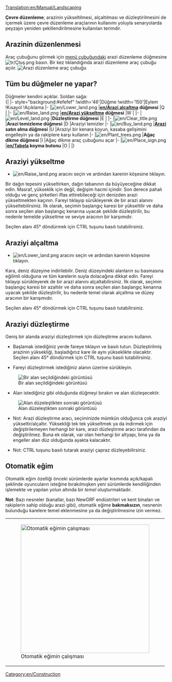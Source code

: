 [[Translation:en/Manual/Landscaping]]
{{en/Tutorial}}{{tr/İçindekiler}}

'''Çevre düzenleme'''; arazinin yükseltilmesi, alçaltılması ve düzleştirilmesini de içermek üzere çevre düzenleme araçlarının kullanımı yoluyla senaryolarda peyzajın yeniden şekillendirilmesine kullanılan terimdir.

==Arazinin düzenlenmesi==
Araç çubuğunu görmek için [[en/Manual/Game interface|menü çubuğundaki]] arazi düzenleme düğmesine [[File:tr/Çtuş.png]] basın. Bir kez tıklandığında arazi düzenleme araç çubuğu açılır.
[[File:tr/Çaraçç.png|none|frame|Arazi düzenleme araç çubuğu]]

==Tüm bu düğmeler ne yapar?==
Düğmeler kendini açıklar. Soldan sağa:<br>
{| {{en/Wikitable}}
|- style="background:#efefef"
!width='46'|Düğme
!width='150'|Eylem
!Kısayol
!Açıklama
|-
|[[File:en/Lower land.png]]
|'''[[en/Arazi alçaltma]] düğmesi'''
|Q
|
|-
|[[File:en/Raise land.png]]
|'''[[en/Arazi yükseltme]] düğmesi'''
|W
|
|-
|[[File:en/Level land.png]]
|'''Düzleştirme düğmesi'''
|E
|
|-
|[[File:en/Clear title.png]]
|'''Arazi temizleme düğmesi'''
|D
|Araziyi temizler
|-
|[[File:en/Buy land.png]]
|'''[[en/Manual/Land|Arazi]] satın alma düğmesi'''
|U
|Araziyi bir kenara koyun, kasaba gelişimini engelleyin ya da rakiplere karşı kullanın
|-
|[[File:en/Plant trees.png]]
|'''Ağaç dikme düğmesi'''
|I
|Ağaç dikme araç çubuğunu açar
|-
|[[File:en/Place sign.png]]
|'''[[en/Tabela]] koyma butonu'''
|O
|
|}

==Araziyi yükseltme==
* [[File:en/Raise land.png]] aracını seçin ve ardından karenin köşesine tıklayın.
Bir dağın tepesini yükseltirken, dağın tabanının da büyüyeceğine dikkat edin. Masraf, yükseklik için değil, değişim hacmi içindir. Son derece pahalı olduğu ve genç şirketleri iflas ettirebileceği için denizden arazi yükseltmekten kaçının. Fareyi tıklayıp sürükleyerek de bir arazi alanını yükseltebilirsiniz. İlk olarak, seçimin başlangıç karesi bir yükseltilir ve daha sonra seçilen alan başlangıç kenarına uyacak şekilde düzleştirilir, bu nedenle temelde yükseltme ve seviye aracının bir karşımıdır.

Seçilen alanı 45° döndürmek için CTRL tuşunu basılı tutabilirsiniz.

==Araziyi alçaltma==
* [[File:en/Lower land.png]] aracını seçin ve ardından karenin köşesine tıklayın.
Kara, deniz düzeyine indirilebilir. Deniz düzeyindeki alanların su basmasına eğilimli olduğuna ve tüm karelerin suyla dolacağına dikkat edin. Fareyi tıklayıp sürükleyerek de bir arazi alanını alçaltabilirsiniz. İlk olarak, seçimin başlangıç karesi bir azaltılır ve daha sonra seçilen alan başlangıç kenarına uyacak şekilde düzleştirilir, bu nedenle temel olarak alçaltma ve düzey aracının bir karışımıdır.

Seçilen alanı 45° döndürmek için CTRL tuşunu basılı tutabilirsiniz.

==Araziyi düzleştirme==
Geniş bir alanda araziyi düzleştirmek için düzleştirme aracını kullanın.

*Başlamak istediğiniz yerde fareye tıklayın ve basılı tutun. Düzleştirilmiş arazinin yüksekliği, başladığınız kare ile aynı yükseklikte olacaktır. Seçilen alanı 45° döndürmek için CTRL tuşunu basılı tutabilirsiniz.

*Fareyi düzleştirmek istediğiniz alanın üzerine sürükleyin.
[[File:en/Level land before.png|center|frame|Bir alan seçildiğindeki görüntüsü]]

*Alan istediğiniz gibi olduğunda düğmeyi bırakın ve alan düzleşecektir.
[[File:en/Level land after.png|center|frame|Alan düzeleştikten sonraki görüntüsü]]

*Not: Arazi düzleştirme aracı, seçiminizde mümkün olduğunca çok araziyi yükseltir/alçaltır. Yüksekliği tek tek yükseltmek ya da indirmek için değiştirilemeyen herhangi bir kare, arazi düzleştirme aracı tarafından da değiştirilmez. Buna ek olarak, var olan herhangi bir altyapı, bina ya da engeller alan düz olduğunda ayakta kalacaktır.

*Not: CTRL tuşunu basılı tutarak araziyi çapraz düzleyebilirsiniz.

==Otomatik eğim==
Otomatik eğim özelliği önceki sürümlerde ayarlar kısmında açık/kapalı şeklinde oyuncuların isteğine bırakılmışken yeni sürümlerde kendiliğinden işlemekte ve yapılan yolun altında bir ''temel'' oluşturmaktadır.

'''Not''': Bazı nesneler (kanallar, bazı NewGRF endüstrileri ve kent binaları ve rakiplerin sahip olduğu arazi gibi), otomatik eğime '''bakmaksızın''', nesnenin bulunduğu karelere temel eklenmesine ya da değiştirilmesine izin vermez.
{|
|[[File:tr/Oeğim.png|none|thumb|400px|Otomatik eğimin çalışması]]
|}

{{en/Feature|0.6}}
[[Category:en/Construction]]